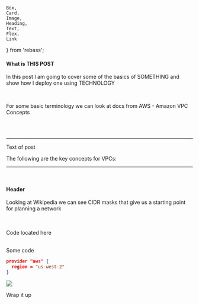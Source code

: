     Box,
    Card,
    Image,
    Heading,
    Text,
    Flex,
    Link
} from 'rebass';




<Helmet>
    <meta property="og:type" content="article"/>
    <meta property="og:title" content="Serverless Web Application Deployement on AWS"/>
    <meta property="og:url" content="https://arthurdayton.com/post/6/"/>
    <meta property="og:image" content="https://arthurdayton.com/AWS_serverless_web_app.png"/>
    <meta property="og:description" content="This post shows the code for deploying a serverless application to AWS using Terraform, React, GraphQL and GitHub Actions."/>
    <meta property="article:author" content="Arthur Dayton"/>
    <meta property="article:published_date" content="2022-02-16"/>
    <meta property="article:tag" content="Terraform"/>
    <meta property="article:tag" content="AWS"/>
    <meta property="article:tag" content="React"/>
    <meta property="article:tag" content="Cloudfront"/>
    <meta property="article:tag" content="Route53"/>
    <meta property="article:tag" content="GraphQL"/>
    <meta property="article:tag" content="ACM"/>
    <meta property="article:tag" content="GitHub Actions"/>
</Helmet>

#### What is THIS POST
In this post I am going to cover some of the basics of SOMETHING and show how I deploy one using TECHNOLOGY

<br/>

For some basic terminology we can look at docs from AWS  - <Link href={vpcConcepts} target="_blank">Amazon VPC Concepts</Link>

<br/>
<br/>

---

Text of post

The following are the key concepts for VPCs:

---

<br/>

#### Header
Looking at Wikipedia we can see CIDR masks that give us a starting point for planning a network


<br/>

<br/>

<Link p={4} href={Repo} target="_blank">Code located here</Link>

<br/>
<br/>

Some code
```json
provider "aws" {
  region = "us-west-2"
}
```

<Image p={4} verticalAlign='middle' src="/images/templatev2/frenchy.png" />

Wrap it up

<br/>
